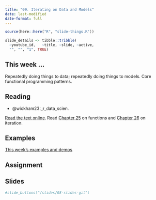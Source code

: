 ```yaml
---
title: "09. Iterating on Data and Models"
date: last-modified
date-format: full
---
```


```r
source(here::here("R", "slide-things.R"))

slide_details <- tibble::tribble(
  ~youtube_id,   ~title, ~slide, ~active,
  "", "", "1", TRUE)

```

## This week ...

Repeatedly doing things to data; repeatedly doing things to models. Core functional programming patterns.

## Reading

- @wickham23:_r_data_scien.

[Read the text online](https://r4ds.hadley.nz/). Read [Chapter 25](https://r4ds.hadley.nz/functions) on functions and [Chapter 26](https://r4ds.hadley.nz/iteration) on iteration.


## Examples

[This week's examples and demos](/example/09-example-iteration.qmd).

## Assignment

## Slides

<script type="application/javascript">

function resizeIFrameToFitContent( iFrame ) {

   iFrame.width  = document.getElementById("quarto-document-content").clientWidth;
   iFrame.height  = (document.getElementById("quarto-document-content").clientWidth * 0.5625)
}

window.addEventListener('DOMContentLoaded', function(e) {

    var iFrame = document.getElementById( 'quartoframe' );
    resizeIFrameToFitContent( iFrame );
    } );

</script>

<!--iframe class="slide-deck" id="quartoframe" src="../slides/08-slides-git.html"></iframe-->

```r
#slide_buttons("/slides/08-slides-git")
```
